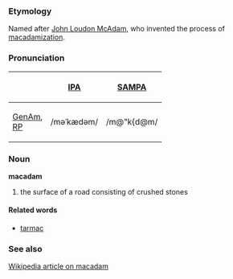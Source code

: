 ===Etymology===
Named after [[w:John Loudon McAdam|John Loudon McAdam]], who invented the process of [[macadamization]].  

===Pronunciation===
{| border=1 cellpadding=5
! !! [[w:IPA|IPA]] !! [[w:SAMPA|SAMPA]]
|-
! [[GenAm]], <br> [[RP]]
| /məˈkædəm/ || /m@"k{d@m/
|}

===Noun===
'''macadam'''
# the surface of a road consisting of crushed stones

====Related words====
* [[tarmac]]

===See also===
[[w:macadam|Wikipedia article on macadam]]